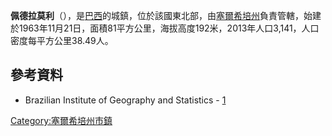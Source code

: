 {{expand|time=2015-06-21T14:22:51+00:00}}
{{coord|10|37|01|S|37|41|13|W|scale:30000|display=title}}

'''佩德拉莫利'''（{{lang-pt|Pedra Mole}}），是[[巴西|巴西]]的城鎮，位於該國東北部，由[[塞爾希培州|塞爾希培州]]負責管轄，始建於1963年11月21日，面積81平方公里，海拔高度192米，2013年人口3,141，人口密度每平方公里38.49人。

==參考資料==
*Brazilian Institute of Geography and Statistics - [https://web.archive.org/web/20080611095922/http://www.ibge.gov.br/cidadesat/default.php]

{{Brazil-geo-stub}}
{{塞爾希培州市鎮}}
[[Category:塞爾希培州市鎮|Category:塞爾希培州市鎮]]